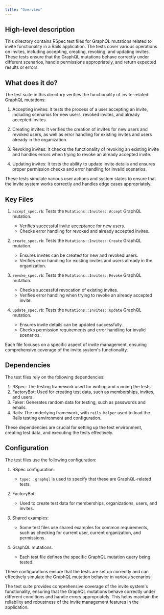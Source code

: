 ```yaml
---
title: "Overview"
---
```


## High-level description
This directory contains RSpec test files for GraphQL mutations related to invite functionality in a Rails application. The tests cover various operations on invites, including accepting, creating, revoking, and updating invites. These tests ensure that the GraphQL mutations behave correctly under different scenarios, handle permissions appropriately, and return expected results or errors.

## What does it do?
The test suite in this directory verifies the functionality of invite-related GraphQL mutations:

1. Accepting invites: It tests the process of a user accepting an invite, including scenarios for new users, revoked invites, and already accepted invites.

2. Creating invites: It verifies the creation of invites for new users and revoked users, as well as error handling for existing invites and users already in the organization.

3. Revoking invites: It checks the functionality of revoking an existing invite and handles errors when trying to revoke an already accepted invite.

4. Updating invites: It tests the ability to update invite details and ensures proper permission checks and error handling for invalid scenarios.

These tests simulate various user actions and system states to ensure that the invite system works correctly and handles edge cases appropriately.

## Key Files

1. `accept_spec.rb`: Tests the `Mutations::Invites::Accept` GraphQL mutation.
   - Verifies successful invite acceptance for new users.
   - Checks error handling for revoked and already accepted invites.

2. `create_spec.rb`: Tests the `Mutations::Invites::Create` GraphQL mutation.
   - Ensures invites can be created for new and revoked users.
   - Verifies error handling for existing invites and users already in the organization.

3. `revoke_spec.rb`: Tests the `Mutations::Invites::Revoke` GraphQL mutation.
   - Checks successful revocation of existing invites.
   - Verifies error handling when trying to revoke an already accepted invite.

4. `update_spec.rb`: Tests the `Mutations::Invites::Update` GraphQL mutation.
   - Ensures invite details can be updated successfully.
   - Checks permission requirements and error handling for invalid scenarios.

Each file focuses on a specific aspect of invite management, ensuring comprehensive coverage of the invite system's functionality.

## Dependencies
The test files rely on the following dependencies:

1. RSpec: The testing framework used for writing and running the tests.
2. FactoryBot: Used for creating test data, such as memberships, invites, and users.
3. Faker: Generates random data for testing, such as passwords and emails.
4. Rails: The underlying framework, with `rails_helper` used to load the Rails testing environment and configuration.

These dependencies are crucial for setting up the test environment, creating test data, and executing the tests effectively.

## Configuration
The test files use the following configuration:

1. RSpec configuration:
   - `type: :graphql` is used to specify that these are GraphQL-related tests.

2. FactoryBot:
   - Used to create test data for memberships, organizations, users, and invites.

3. Shared examples:
   - Some test files use shared examples for common requirements, such as checking for current user, current organization, and permissions.

4. GraphQL mutations:
   - Each test file defines the specific GraphQL mutation query being tested.

These configurations ensure that the tests are set up correctly and can effectively simulate the GraphQL mutation behavior in various scenarios.

The test suite provides comprehensive coverage of the invite system's functionality, ensuring that the GraphQL mutations behave correctly under different conditions and handle errors appropriately. This helps maintain the reliability and robustness of the invite management features in the application.